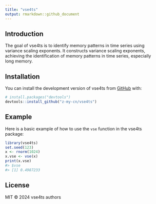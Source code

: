 ```yaml
---
title: "vse4ts"
output: rmarkdown::github_document
---
```


<!-- badges: start -->
<!-- badges: end -->

## Introduction

The goal of vse4ts is to identify memory patterns in time series using variance scaling exponents. It constructs variance scaling exponents, achieving the identification of memory patterns in time series, especially long memory.

## Installation

You can install the development version of vse4ts from [GitHub](https://github.com/) with:

```r
# install.packages("devtools")
devtools::install_github("z-my-cn/vse4ts")
```

## Example

Here is a basic example of how to use the `vse` function in the vse4ts package:

```r
library(vse4ts)
set.seed(123)
x <- rnorm(1024)
x.vse <- vse(x)
print(x.vse)
#> $vse
#> [1] 0.4987233
```

## License

MIT © 2024 vse4ts authors


